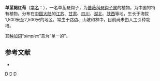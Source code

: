 {{Speciesbox
| name = 单茎褐红莓
| status = 
| status_system = 
| image =
| genus = Rubus
| species = simplex
| authority = Focke, 1890
}}

'''单茎褐红莓'''（[[学名|学名]]：{{lang|la|''Rubus simplex''}}），一名单茎悬钩子，为[[蔷薇科|蔷薇科]][[悬钩子属|悬钩子属]]的植物，为中国的特有植物。分布在[[中国大陆|中国大陆]]的[[江苏|江苏]]、[[甘肃|甘肃]]、[[四川|四川]]、[[湖北|湖北]]、[[陕西|陕西]]等地，生长于海拔1,500米至2,500米的地区，常生于路边、山坡和林中，目前尚未由人工引种栽培。

其[[种加词|种加词]]“''simplex ''”意为“单一的”。

== 参考文献 ==
<div class="references-small">
* {{cite web| url =http://www.bioinfo.cn/db05/KmzwSpecies.php?action=view&id=19394| title =单茎褐红莓| work =《中国高等植物数据库全库》| publisher =中国科学院微生物研究所| author =昆明植物研究所| accessdate =2009-02-25| deadurl =yes| archiveurl =https://web.archive.org/web/20160305013116/http://www.bioinfo.cn/db05/KmzwSpecies.php?action=view&id=19394| archivedate =2016-03-05}}
</div>
{{Taxonbar|from=Q10906413}}

[[Category:悬钩子属|D]]
[[Category:中国特有植物|D]]
[[Category:_1890年描述的植物|D]]



{{植物小作品}}